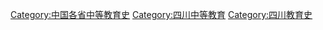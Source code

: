 [[Category:中国各省中等教育史|Category:中国各省中等教育史]]
[[Category:四川中等教育|Category:四川中等教育]]
[[Category:四川教育史|Category:四川教育史]]